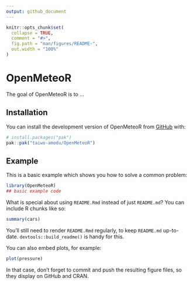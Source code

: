 ```yaml
---
output: github_document
---
```


<!-- README.md is generated from README.Rmd. Please edit that file -->

```r
knitr::opts_chunk$set(
  collapse = TRUE,
  comment = "#>",
  fig.path = "man/figures/README-",
  out.width = "100%"
)
```

# OpenMeteoR

<!-- badges: start -->
<!-- badges: end -->

The goal of OpenMeteoR is to ...

## Installation

You can install the development version of OpenMeteoR from [GitHub](https://github.com/) with:

``` r
# install.packages("pak")
pak::pak("taiwo-amodu/OpenMeteoR")
```

## Example

This is a basic example which shows you how to solve a common problem:

```r
library(OpenMeteoR)
## basic example code
```

What is special about using `README.Rmd` instead of just `README.md`? You can include R chunks like so:

```r
summary(cars)
```

You'll still need to render `README.Rmd` regularly, to keep `README.md` up-to-date. `devtools::build_readme()` is handy for this.

You can also embed plots, for example:

```r
plot(pressure)
```

In that case, don't forget to commit and push the resulting figure files, so they display on GitHub and CRAN.
